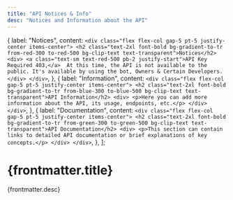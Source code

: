 ```yaml
---
title: "API Notices & Info"
desc: "Notices and Information about the API"
---
```



  {
    label: "Notices",
    content: `
      <div class="flex flex-col gap-5 pt-5 justify-center items-center">
        <h2 class="text-2xl font-bold bg-gradient-to-tr from-red-300 to-red-500 bg-clip-text text-transparent">Notices</h2>
        <div>
          <a class="text-sm text-red-500 pb-2 justify-start">API Key Required 403,</a> 
          At this time, the API is not available to the public. It's available by using the bot, Owners & Certain Developers.
        </div>
      </div>
    `,
  },
  {
    label: "Information",
    content: `
      <div class="flex flex-col gap-5 pt-5 justify-center items-center">
        <h2 class="text-2xl font-bold bg-gradient-to-tr from-blue-300 to-blue-500 bg-clip-text text-transparent">API Information</h2>
        <div>
          <p>Here you can add more information about the API, its usage, endpoints, etc.</p>
        </div>
      </div>
    `,
  },
  {
    label: "Documentation",
    content: `
      <div class="flex flex-col gap-5 pt-5 justify-center items-center">
        <h2 class="text-2xl font-bold bg-gradient-to-tr from-green-300 to-green-500 bg-clip-text text-transparent">API Documentation</h2>
        <div>
          <p>This section can contain links to detailed API documentation or brief explanations of key concepts.</p>
        </div>
      </div>
    `,
  },
];

<div class="container mx-auto px-4 py-8">
  <h1 class="text-3xl font-bold text-center mb-6">{frontmatter.title}</h1>
  <p class="text-center mb-8">{frontmatter.desc}</p>

  <TabComponent tabs={tabData} client:load />
</div>
